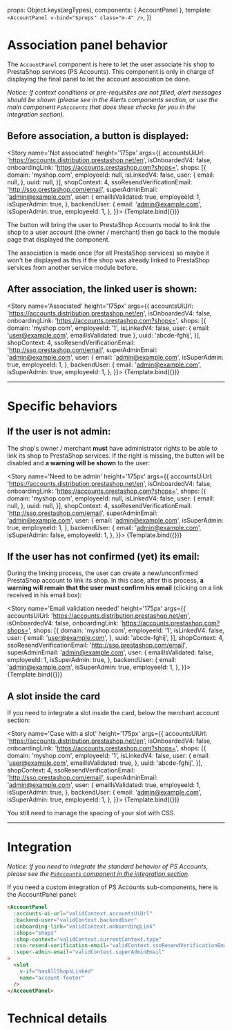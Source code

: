 

<Meta
  title="Sub-Components/Panels/AccountPanel"
  component={AccountPanel} />

  props: Object.keys(argTypes),
  components: { AccountPanel },
  template: `<AccountPanel v-bind="$props" class="m-4" />`,
})

# Association panel behavior

The `AccountPanel` component is here to let the user associate his shop to PrestaShop services (PS Accounts).
This component is only in charge of displaying the final panel to let the account association be done.

_Notice: If context conditions or pre-requisites are not filled, alert messages should be shown (please
see in the Alerts components section, or use the main component `PsAccounts` that does these checks for
you in the integration section)._

## Before association, a button is displayed:

<Story
  name='Not associated'
  height='175px'
  args={{
    accountsUiUrl: 'https://accounts.distribution.prestashop.net/en',
    isOnboardedV4: false,
    onboardingLink: 'https://accounts.prestashop.com?shops=',
    shops: [{
      domain: 'myshop.com',
      employeeId: null,
      isLinkedV4: false,
      user: {
        email: null,
      },
      uuid: null,
    }],
    shopContext: 4,
    ssoResendVerificationEmail: 'http://sso.prestashop.com/email',
    superAdminEmail: 'admin@example.com',
    user: {
      emailIsValidated: true,
      employeeId: 1,
      isSuperAdmin: true,
    },
    backendUser: {
      email: 'admin@example.com',
      isSuperAdmin: true,
      employeeId: 1,
    },
  }}>
  {Template.bind({})}
</Story>

The button will bring the user to PrestaShop Accounts modal to link the shop to a user account (the owner / merchant)
then go back to the module page that displayed the component.

The association is made once (for all PrestaShop services) so maybe it won't be displayed as this
if the shop was already linked to PrestaShop services from another service module before.


## After association, the linked user is shown:

<Story
  name='Associated'
  height='175px'
  args={{
    accountsUiUrl: 'https://accounts.distribution.prestashop.net/en',
    isOnboardedV4: false,
    onboardingLink: 'https://accounts.prestashop.com?shops=',
    shops: [{
      domain: 'myshop.com',
      employeeId: '1',
      isLinkedV4: false,
      user: {
        email: 'user@example.com',
        emailIsValidated: true
      },
      uuid: 'abcde-fghij',
    }],
    shopContext: 4,
    ssoResendVerificationEmail: 'http://sso.prestashop.com/email',
    superAdminEmail: 'admin@example.com',
    user: {
      email: 'admin@example.com',
      isSuperAdmin: true,
      employeeId: 1,
    },
    backendUser: {
      email: 'admin@example.com',
      isSuperAdmin: true,
      employeeId: 1,
    },
  }}>
  {Template.bind({})}
</Story>


---
# Specific behaviors

## If the user is not admin:

The shop's owner / merchant **must** have administrator rights to be able to link its shop to PrestaShop services.
If the right is missing, the button will be disabled and **a warning will be shown** to the user:

<Story
  name='Need to be admin'
  height='175px'
  args={{
    accountsUiUrl: 'https://accounts.distribution.prestashop.net/en',
    isOnboardedV4: false,
    onboardingLink: 'https://accounts.prestashop.com?shops=',
    shops: [{
      domain: 'myshop.com',
      employeeId: null,
      isLinkedV4: false,
      user: {
        email: null,
      },
      uuid: null,
    }],
    shopContext: 4,
    ssoResendVerificationEmail: 'http://sso.prestashop.com/email',
    superAdminEmail: 'admin@example.com',
    user: {
      email: 'admin@example.com',
      isSuperAdmin: true,
      employeeId: 1,
    },
    backendUser: {
      email: 'admin@example.com',
      isSuperAdmin: false,
      employeeId: 1,
    },
  }}>
  {Template.bind({})}
</Story>


## If the user has not confirmed (yet) its email:

During the linking process, the user can create a new/unconfirmed PrestaShop account to link its shop.
In this case, after this process, **a warning will remain that the user must confirm his email** (clicking on a
link received in his email box):

<Story
  name='Email validation needed'
  height='175px'
  args={{
    accountsUiUrl: 'https://accounts.distribution.prestashop.net/en',
    isOnboardedV4: false,
    onboardingLink: 'https://accounts.prestashop.com?shops=',
    shops: [{
      domain: 'myshop.com',
      employeeId: '1',
      isLinkedV4: false,
      user: {
        email: 'user@example.com',
      },
      uuid: 'abcde-fghij',
    }],
    shopContext: 4,
    ssoResendVerificationEmail: 'http://sso.prestashop.com/email',
    superAdminEmail: 'admin@example.com',
    user: {
      emailIsValidated: false,
      employeeId: 1,
      isSuperAdmin: true,
    },
    backendUser: {
      email: 'admin@example.com',
      isSuperAdmin: true,
      employeeId: 1,
    },
  }}>
  {Template.bind({})}
</Story>


## A slot inside the card

If you need to integrate a slot inside the card, below the merchant account section:

<Story
  name='Case with a slot'
  height='175px'
  args={{
    accountsUiUrl: 'https://accounts.distribution.prestashop.net/en',
    isOnboardedV4: false,
    onboardingLink: 'https://accounts.prestashop.com?shops=',
    shops: [{
      domain: 'myshop.com',
      employeeId: '1',
      isLinkedV4: false,
      user: {
        email: 'user@example.com',
        emailIsValidated: true,
      },
      uuid: 'abcde-fghij',
    }],
    shopContext: 4,
    ssoResendVerificationEmail: 'http://sso.prestashop.com/email',
    superAdminEmail: 'admin@example.com',
    user: {
      emailIsValidated: true,
      employeeId: 1,
      isSuperAdmin: true,
    },
    backendUser: {
      email: 'admin@example.com',
      isSuperAdmin: true,
      employeeId: 1,
    },
  }}>
  {Template.bind({})}
</Story>

You still need to manage the spacing of your slot with CSS.


---
# Integration

_Notice: If you need to integrate the standard behavior of PS Accounts, please see the
[`PsAccounts` component in the integration section](?path=/docs/integration-psaccounts-panel--connected)._

If you need a custom integration of PS Accounts sub-components, here is the AccountPanel panel:

```html
<AccountPanel
  :accounts-ui-url="validContext.accountsUiUrl"
  :backend-user="validContext.backendUser"
  :onboarding-link="validContext.onboardingLink"
  :shops="shops"
  :shop-context="validContext.currentContext.type"
  :sso-resend-verification-email="validContext.ssoResendVerificationEmail"
  :super-admin-email="validContext.superAdminEmail"
>
  <slot
    v-if="hasAllShopsLinked"
    name="account-footer"
  />
</AccountPanel>
```

# Technical details

<Description of={AccountPanel} />
<Props of={AccountPanel} />
